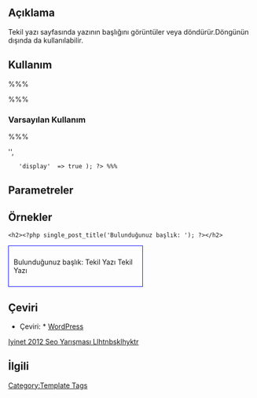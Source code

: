 {{Languages|
{{en|Template Tags/single_post_title}}
{{ja|テンプレートタグ/single_post_title}}
{{tr|Tema Etiketleri/single_post_title}}
}}

== Açıklama ==

Tekil yazı sayfasında yazının başlığını görüntüler veya döndürür.Döngünün dışında da kullanılabilir.

== Kullanım ==

%%% <?php single_post_title( $prefix, $display ); ?> %%%

=== Varsayılan Kullanım ===

%%% <?php single_post_title(
	'prefix'   => '', 
	'display'  => true ); ?> %%%

== Parametreler ==

{{Parameter|$prefix|string|Başlıktan önce ekleme yapmak için.|optional}}
{{Parameter|$display|boolean|SBaşığı görüntüler (<tt>TRUE</tt>) veya (<tt>FALSE</tt>).|optional|<tt>TRUE</tt>}}

== Örnekler ==

 &lt;h2&gt;<?php single_post_title('Bulunduğunuz başlık: '); ?>&lt;/h2&gt;

<div style="border:1px solid blue; width:50%; padding:10px">Bulunduğunuz başlık: Tekil Yazı Tekil Yazı</div>


== Çeviri ==

* Çeviri: * [http://www.wpustam.com/ WordPress ]
[http://cudjex.com/tag/iyinet-2012-seo-yarismasi-llhtnbsklhyktr/ Iyinet 2012 Seo Yarışması Llhtnbşklhyktr  ]
== İlgili ==

{{Tag Post Tags}}

{{Tag Footer}}

[[Category:Template Tags]]